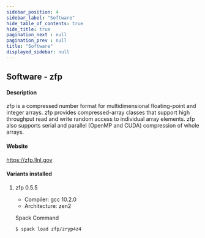```yaml
---
sidebar_position: 4
sidebar_label: "Software"
hide_table_of_contents: true
hide_title: true
pagination_next : null
pagination_prev : null
title: "Software"
displayed_sidebar: null
---
```


## Software - zfp


#### Description
zfp is a compressed number format for multidimensional floating-point and integer arrays. zfp provides compressed-array classes that support high throughput read and write random access to individual array elements. zfp also supports serial and parallel (OpenMP and CUDA) compression of whole arrays.

#### Website
https://zfp.llnl.gov

#### Variants installed

1. zfp 0.5.5

    - Compiler: gcc 10.2.0
    - Architecture: zen2

    Spack Command
    ```bash
    $ spack load zfp/zryp4z4
    ```
